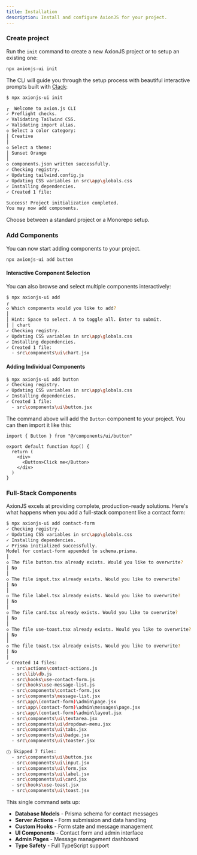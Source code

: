 ```yaml
---
title: Installation
description: Install and configure AxionJS for your project.
---
```


### Create project

Run the `init` command to create a new AxionJS project or to setup an existing one:

```bash
npx axionjs-ui init
```

The CLI will guide you through the setup process with beautiful interactive prompts built with [Clack](https://github.com/natemoo-re/clack):

```bash
$ npx axionjs-ui init

┌  Welcome to axion.js CLI
✓ Preflight checks.
✓ Validating Tailwind CSS.
✓ Validating import alias.
◇ Select a color category:
│ Creative
│
◇ Select a theme:
│ Sunset Orange
│
◇ components.json written successfully.
✓ Checking registry.
✓ Updating tailwind.config.js
✓ Updating CSS variables in src\app\globals.css
✓ Installing dependencies.
✓ Created 1 file:

Success! Project initialization completed.
You may now add components.
```

Choose between a standard project or a Monorepo setup.

### Add Components

You can now start adding components to your project.

```bash
npx axionjs-ui add button
```

#### Interactive Component Selection

You can also browse and select multiple components interactively:

```bash 
$ npx axionjs-ui add
┌
◇ Which components would you like to add?
│
│ Hint: Space to select. A to toggle all. Enter to submit.
│ │ chart
✓ Checking registry.
✓ Updating CSS variables in src\app\globals.css
✓ Installing dependencies.
✓ Created 1 file:
  - src\components\ui\chart.jsx
```

#### Adding Individual Components

```bash
$ npx axionjs-ui add button
✓ Checking registry.
✓ Updating CSS variables in src\app\globals.css
✓ Installing dependencies.
✓ Created 1 file:
  - src\components\ui\button.jsx
```

The command above will add the `Button` component to your project. You can then import it like this:

```tsx {1,6} showLineNumbers title="src/App.tsx"
import { Button } from "@/components/ui/button"

export default function App() {
  return (
    <div>
      <Button>Click me</Button>
    </div>
  )
}
```

### Full-Stack Components

AxionJS excels at providing complete, production-ready solutions. Here's what happens when you add a full-stack component like a contact form:

```bash
$ npx axionjs-ui add contact-form
✓ Checking registry.
✓ Updating CSS variables in src\app\globals.css
✓ Installing dependencies.
✓ Prisma initialized successfully.
Model for contact-form appended to schema.prisma.
│
◇ The file button.tsx already exists. Would you like to overwrite?
│ No
│
◇ The file input.tsx already exists. Would you like to overwrite?
│ No
│
◇ The file label.tsx already exists. Would you like to overwrite?
│ No
│
◇ The file card.tsx already exists. Would you like to overwrite?
│ No
│
◇ The file use-toast.tsx already exists. Would you like to overwrite?
│ No
│
◇ The file toast.tsx already exists. Would you like to overwrite?
│ No
│
✓ Created 14 files:
  - src\actions\contact-actions.js
  - src\lib\db.js
  - src\hooks\use-contact-form.js
  - src\hooks\use-message-list.js
  - src\components\contact-form.jsx
  - src\components\message-list.jsx
  - src\app\(contact-form)\admin\page.jsx
  - src\app\(contact-form)\admin\messages\page.jsx
  - src\app\(contact-form)\admin\layout.jsx
  - src\components\ui\textarea.jsx
  - src\components\ui\dropdown-menu.jsx
  - src\components\ui\tabs.jsx
  - src\components\ui\badge.jsx
  - src\components\ui\toaster.jsx

ⓘ Skipped 7 files:
  - src\components\ui\button.jsx
  - src\components\ui\input.jsx
  - src\components\ui\form.jsx
  - src\components\ui\label.jsx
  - src\components\ui\card.jsx
  - src\hooks\use-toast.jsx
  - src\components\ui\toast.jsx
```

This single command sets up:
- **Database Models** - Prisma schema for contact messages
- **Server Actions** - Form submission and data handling
- **Custom Hooks** - Form state and message management
- **UI Components** - Contact form and admin interface
- **Admin Pages** - Message management dashboard
- **Type Safety** - Full TypeScript support

